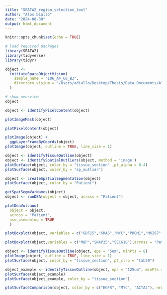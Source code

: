 ```yaml
---
title: "SPATA2_region_selection_tool"
author: "Alos Diallo"
date: "2024-08-30"
output: html_document
---
```


```r
knitr::opts_chunk$set(echo = TRUE)
```

```r
# load required packages
library(SPATA2)
library(tidyverse)
library(tidyr)
```

```r

object <- 
  initiateSpataObjectVisium(
    sample_name = "106_A4_60_B3", 
    directory_visium = "/Users/adiallo/Desktop/Thesis/Data_Documents/All_Data/Visium_samples/Visium_Data/data/106_A4_60_B3/outs" , img_ref = "hires", img_active = "hires"
  )

# show overview
object


```

```r
object <- identifyPixelContent(object)

plotImageMask(object)

plotPixelContent(object)

plotImage(object) + 
  ggpLayerFrameByCoords(object)
plotImage(object, outline = TRUE, line_size = 1)

object <- identifyTissueOutline(object)
object <- identifySpatialOutliers(object, method = 'image')
plotSurface(object, color_by = "tissue_section" ,pt_alpha = 0.4)
plotSurface(object, color_by = 'sp_outlier')

```
```r
object <- createSpatialSegmentation(object)
plotSurface(object, color_by = "Patient") 
```


```r
getSpatSegmVarNames(object)
object <- runDEA(object = object, across = "Patient")

plotDeaVolcano(
  object = object,
  across = "Patient", 
  use_pseudolog = TRUE
  )

```
```r
plotBoxplot(object, variables = c("GDF15","KRAS","MYC","PROM1","MKI67","EPCAM","ACTA2"), across = "Patient", nrow = 2, clrp = "npg")

plotBoxplot(object,variables = c("MBP","SNAP25","SEC61G"),across = "Patient")
```




```r

object <- identifyTissueOutline(object, eps = "5um", minPts = 8)
plotImage(object, outline = TRUE, line_size = 1)
plotSurface(object, color_by = "tissue_section", pt_clrp = "tab20")
```
```r
object_example <- identifyTissueOutline(object, eps = "125um", minPts = 4)
plotSurface(object_example)
plotSurface(object_example, color_by = "tissue_section")
```

```r
plotSurfaceComparison(object, color_by = c("EGFR", "MYC", "ACTA2"), nrow = 1)
```
